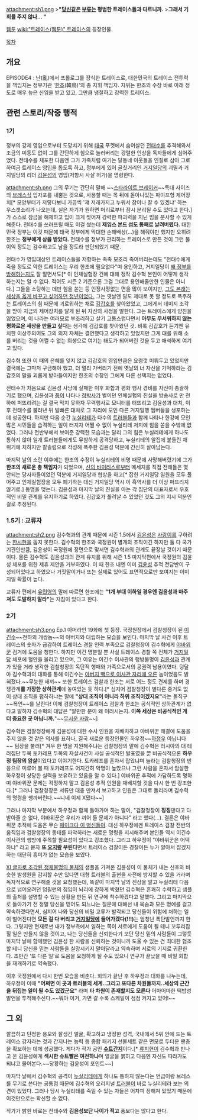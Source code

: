 attachment:sh1.png
>'''"[[전태수(트레이스)|당신같은]] [[김윤성|부류]]는 평범한 트레이스들과 다르니까.'''
>'''그래서 기회를 주지 않나... {{{+1 한조에 들어올 것인지, 죽을 것인지.}}}"'''

[[웹툰]] [[wiki:"트레이스(웹툰)" 트레이스]]의 등장인물.

[[목차]]
== 개요 ==
EPISODE4 : 난(亂)에서 프롤로그를 장식한 트레이스로, 대한민국의 트레이스 전투력을 책임지는 정부기관 '[[한조]](韓鳥)'의 총 지휘 책임자. 지위는 한조의 수장 바로 아래 정도로 매우 높은 신임을 받고 있고, 그만큼 냉철하고 강력한 트레이스.

== 관련 스토리/작중 행적 ==
=== 1기 ===
정부의 강제 영입으로부터 도망치기 위해 [[태국]] 푸껫에서 숨어살던 [[전태수(트레이스)|전태수]]를 추격해와서 조금의 미동도 없이 그를 간단하게 힘으로 눌러버리는 강렬한 인상을 독자들에게 심어주었다. 전태수를 체포한 다음엔 그가 가족처럼 여기는 달동네 이웃들을 인질로 삼아 그로 하여금 트레이스 영입을 돕도록 하고, 정부에게 있어 골칫거리인 [[거지일당]]의 괴멸과 거지일당의 리더 [[김윤성]]의 영입(저항시 사살 허가)을 명령한다.

attachment:sh.png
그의 무기는 간단히 말해 ~~[[스타라이트 브레이커]]~~특대 사이즈의 [[브레스]]식 입자포를 내뿜는 것으로, 사용할 때는 목 뒤에 돋아나있는 파이프형 제어장치[* 모양부터가 저렇다보니 가끔씩 '쟤 저래가지고 누워서 잠이나 잘 수 있겠냐' 하는 우스갯소리가 나오는데, 실은 자기가 원하면 머리로부터 잠시 분리될 수도 있다고 한다.]가 스스로 잠금을 해제하고 입이 크게 찢어져 강력한 파괴력을 지닌 빔을 분사할 수 있게 해준다.
전태수를 쓰러뜨릴 때도 이걸 썼는데 '''제임스 본드 섬도 통째로 날려버렸다.''' 대한민국 정부는 이것 때문에 태국 정부에게 막대한 손해배상(...)을 해줘야만 했지만 오히려 한조는 '''정부에게 상을 받았다.''' 전태수를 정부가 관리하는 트레이스로 만든 것이 그런 불이익 정도는 감수하고도 남을 정도라 판단되었기 때문.

전태수가 영입대상인 트레이스들을 저항하는 족족 모조리 죽여버리는데도 "전태수에게 죽을 정도로 약한 트레이스는 우리 한조에 필요없다"며 용인하고, 거지일당이 [[정박사|왜 정부를 방해하는지]]도 잘 알면서도[* 이 인체실험장 건에 대해 정작 김수혁 본인이 어떻게 생각하는지는 알 수 없다. 적어도 시즌 2 기준으론 그걸 그대로 용인해줄만한 인물은 아니다.] 그들을 소탕하는 데만 힘을 쏟는 등 인정사정없는 면을 많이 보이지만, [[이 녀석도 사실은 좋은 녀석이었어|그도 본래는 세상을 옳게 바꾸고 싶어하던 청년이었다.]]
그는 옛날엔 말도 제대로 못 할 정도로 폭주하는 트레이스의 힘 때문에 괴로워하는 채로 [[김갑호]]를 찾아왔었고, 그에게서 데미지 조각을 받아 지금의 제어장치를 달게 된 뒤 자신의 사정을 말한다. 그는 트레이스에게 양친을 잃었으며, 이 나라는 여러모로 부조리하고 살기 고통스럽다면서 '''아무도 무서워하지 않는 평화로운 세상을 만들고 싶다'''는 생각에 김갑호를 찾아왔던 것. 비록 김갑호가 듣기엔 유치한 이상주의여도 그의 의지 자체는 결연했다고 생각하고 있었지만 그게 대를 위해 소를 버리는 것을 어쩔 수 없는 희생으로 여기는 태도가 되어버린 것을 두고 애석하게 여기고 있다.

김수혁 또한 이 때의 은혜를 잊지 않고 김갑호의 영입만큼은 요령껏 미뤄두고 있었지만 결국에는 그마저 구금해야 했고, 더 멀리 가버리기 전에 옛날의 너 자신을 기억하라는 김갑호의 말을 괴롭게 받아들이지만 한조의 수장인 그에게 다른 선택지는 없었다.

전태수가 처음으로 김윤성 사냥에 실패한 이후 화합과 평화 행사 경비를 자신이 총괄하기로 했으며, 김윤성과 [[풍(트레이스)|풍]]이 나타나 [[정박사]]가 벌이던 인체실험의 진실을 방송사로 만 천하에 퍼뜨리려는 걸 결국 막지 못하자 무력행사로 모니터를 터뜨리고 김윤성과 대치, 이후 전태수를 불러낸 뒤 발빠른 대처로 그 자리에 모인 다른 거지일행 멤버들을 생포하는 데 성공한다.
하지만 다음 순간 [[누실리테]]가 다수의 [[트러블]]들과 함께 나타나 한강에 모인 많은 시민들을 습격하는 일이 터지자 어쩔 수 없이 누실리테 저지에 힘을 쏟을 수밖에 없었다. 그러나 전반부에서 보여준 강력한 모습과는 달리 그의 힘은 누실리테에게 하나도 통하지 않아 일개 트러블들에게도 무참하게 공격당하고, 누실리테의 알집에 붙들린 채 위기에 처하지만 칼솔럼으로 각성해 폭주한 김윤성 덕분에 간신히 살아남는다.

마지막 날의 소란 이후에는 한조의 수장이 누실리테의 비명 때문에 사망해버렸기에 그가 '''한조의 새로운 총 책임자'''가 되었으며, [[신의 바이러스]]로부터 메세지를 직접 전해들은 몇 안되는 당사자들이었던 덕분에 거지일당과 협상을 하고[* 잡힌 거지일당 일원을 모두 풀어주고 인체실험장을 모두 폐기하는 대신 거지일당 역시 이 흑역사를 더 이상 퍼뜨리지 않기로.] 동맹을 맺는다. 김윤성과 마지막 날의 진실을 아는 각 집단의 대표자로서 우호적인 비밀 관계를 유지하기로 하였다. 김갑호가 풀려날 수 있었던 것도 그의 지시 덕분인 걸로 추정된다.

=== 1.5기 : 교류자 ===
attachment:sh2.png
김수혁과의 관계 때문에 시즌 1.5에서 [[김윤성]]은 [[사랑이]]를 구하려는 [[한시현]]을 돕지 못한다. 김수혁의 한조와 국정원이 별개의 조직이긴 하지만 둘 다 국가기관인만큼, 김윤성이 국정원에 정면으로 맞서면 김수혁과의 관계도 끝장날 것이기 때문이다. 물론 김수혁도 김윤성과의 관계 유지를 위해 시즌 1.5 마지막편에서 국정원의 김윤성 체포를 위한 제휴 제안을 거부하였다. 이 때 한조 내엔 이미 [[김윤성]] 추적 전담반이 구성되어있다고 하였으나 거짓말이거나 또는 실제로 있어도 표면적으로만 보여지는 이미지일 확률이 높다.

교류자 편에서 [[유민영]]의 말에 따르면 한조에는 '''"1개 부대 이하일 경우엔 김윤성과 마주쳐도 도발하지 말라"'''는 지침이 있다고 한다.

=== 2기 ===
attachment:sh3.png
Ep.1 아머라인 19화에 첫 등장. 국정원장에서 검찰청장이 된 [[이긴수]]~~천하의 개쌍놈~~의 아버지와 대립하는 모습을 보인다. 마지막 날 사건 이후 트레이스의 숫자가 급감하여 트레이스 경찰 인력 부족으로 검찰청장이 김수혁에게 [[야바위꾼]] 검거에 도움을 청한다. 하지만 이건 명분일 뿐 사실 트레이스 경찰 쪽 전체가 [[거지일당]] 체포에 혈안을 올리고 있으며, 그 이유는 이긴수 이사관의 행방불명이 [[김윤성]]과 관계가 있을 거라 생각한 검찰청장의 독단적 행패와 가족으로서의 공권력 남용이였다. 덩달아 김수혁과의 대화를 통해 이긴수는 [[낙하산|아버지 빽으로 이사관 자리에 오른]] 놈이었음도 밝혀졌다.~~무능한 새끼~~ 또한 트레이스 검찰과 한조는 서로 어느 정도 견제를 하며 경쟁관계'''를 가장한 상하관계'''에 놓여있는 듯 하다.[* 심지어 검찰청장이 별다른 증거도 없이 상대 조직을 폄하하냐는 말에 '''"상대 조직이 아니라 하위 조직이겠지요"'''라는 돌직구~~폭언~~를 날린다! 이에 검찰청장이 트레이스 검찰과 한조는 공식적인 상하관계가 없다고 말하자 김수혁의 대답은 "알만한 분이 왜 이러시는지. '''이쪽 세상은 비공식적인 게 더 중요한 곳 아닙니까.'''"~~[[무서운 아이|무서운 사람]]~~]

김수혁은 검찰청장에게 김윤성에 대한 수사 인원을 재배치하고 야바위꾼 해결에 도움을 주지 않을 것 같은 의사를 표하나, 결국 새로운 등장인물인 하우정~~[[하정우]] 아닙니다~~ 팀장을 불러[* 겨우 한 명을 지원해주냐는 검찰청장의 말에 김수혁은 러시아의 대 테러집단 두목 토카레프 두목의 자살사건이 사실 공식적인 발표였을 뿐 비공식적으론 '''하우정 팀장의 암살'''이었다고 이야기한다. 토카레프를 혼자서 잡았냐며 놀라는 검찰청장의 반응으로 미루어 볼 때 토카레프도 어지간히 악명이 높았으나 그런 사람을 혼자서 암살한 하우정이 상당한 실력을 보유하고 있음을 알 수 있다.] 야바위꾼 추적에 가담하도록 명하며 야바위꾼 문제는 걱정하지 말고 김윤성 추적 인원을 재배치할 것을 다시 한 번 강조한다.[* 그러나 검찰청장은 서류만 대충 만져서 보고하고 인원은 그대로 돌리라며 김수혁의 명령을 쌩까버린다.~~니네 이제 X됐다~~]

그러나 마지막 부분에서 하우정과 함께 돌아가며 하는 말이, "검찰청장이 '''징징'''댄다고 다 받아줄 순 없다, 야바위꾼은 우리가 끼어 들 문제가 아니다" 라고 했다(...). 결론은 야바위꾼 추적에 도움은 무슨 [[페이크다 이 병신들아]]. 대신 하우정에겐 트레이스 검찰 전반의 움직임과 검찰청장의 동태를 파악하라는 새로운 명령을 지시해주며 본인들 역시 이긴수 이사관의 행방에 주목할 필요성이 있다고 강조했다. 그리고 하우정이 "야바위꾼은 어떡하냐" 라고 묻자 '''또 [[오지랖]] 부린다'''면서 트레이스 검찰이든 경찰이든 누가 알아서 잡겠지 하는 대단히 흥미가 없는 모습을 보였다.

[[서범기|XI 글자로 조각된 정체불명의 물체]]의 샘플을 가져온 김윤성이 이 물체가 내는 신호와 비슷한 발생원을 감지할 수만 있다면 대형 트러블의 출현을 사전에 방지할 수 있을 거라며 독자적으로 연구해줄 것을 요청했는데, 똑같이 마지막 날의 진상을 알고 누실리테 다음으로 넘어오려던 덤필런의 침입이 뇌리에 강하게 박혔던 김수혁은 흔쾌히 수락하고 샘플의 출처를 설명할 수 있는 상황을 만든 뒤 연구에 착수하겠다고 말했다.
그리고 마지막으로 돌아가기 전 정말 당신을 믿어도 되느냐는 질문에 대해선 내 목숨과 모든 명예를 걸고 약속하겠다면서, 심지어 나와 당신의 비밀 교류가 발각되고 당신들이 위험에 처하는 일이 벌어진다면 '''모든 걸 다 버리고 [[거지일당]]에 들어가겠다(!!!)'''는 엄청난 폭탄발언까지 한다. 그렇지만 현재로썬 내가 정부측에서 일하는 쪽이 서로에게 도움이 될 테니 꼬투리잡힐 일은 만들지 않을 것이고, 나는 당신들을 신뢰한다기 보단 당신 밑의 사람들이 그렇듯 마지막 날에 함께했던 김윤성 한 사람을 신뢰하는 것이니까 도울 수 있는 건 최대한 협조할 테니 당신을 믿는 사람들을 실망시키지 말아달라고 약속하며 서로의 기지로 귀환한다. 조만간 '또 다른 일'로 도움을 요청하게 될 수도 있으니 연구가 끝났을 때 비밀 회합을 재개하기로 약속했다.

이후 국정원에서 다시 한번 모습을 비춘다. 회의가 끝난 후 하우정과 대화를 나누는데, 하우정이 이때 '''"어쩌면 이 곳과 트러블의 세계..그리고 또다른 차원들까지..세상의 근간을 뒤집는 일이 될 수도 있겠군요"''' 라며 '''타 차원이 존재할지도 모른다''' 어마어마한 떡밥성 발언을 투척해주신다.~~뭐야 이거, 가면 갈 수록 스케일이 점점 커지고 있어!~~ 
== 그 외 ==
깔끔하고 단정한 용모와 잘생긴 얼굴, 확고하고 냉정한 성격, 국내에서 5위 안에 드는 트레이스 강자라는 것과 간지나는 능력 등 종합 패키지 선물세트 같은 면모로 두터운 팬층을 확보하는 데에 성공했다. 게다가 작가 공인 '''[[슈트]][[간지]]'''이다.[* [[류지현]]이 김수혁과 만나고 온 김윤성에게 '''섹시한 슈트빨은 여전하냐'''며 얼굴을 붉히고 다음엔 자신도 따라가도 되냐고 물어본다.~~당황하는 김윤성이 포인트~~]

마지막 날에서 김수혁의 공격이 [[누실리테]]에게 하나도 통하지 않는다는 언급이랑 브레스를 무기로 쓴다는 공통점 때문에 김수혁의 오리지널 [[트러블]]이 바로 누실리테라 보는 의견이 있었다. 그러나 당시 누실리테를 죽일 수 있는 자들은 어차피 정해져 있었기 때문에 이것만으로는 확신할 순 없다.

작가가 밝힌 바로는 전태수와 '''김윤성보단 나이가 적고''' 풍보다는 많다고 한다.
